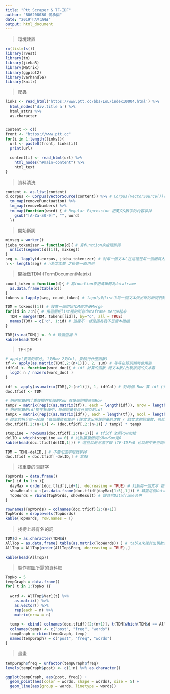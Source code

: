 ```yaml
---
title: "Ptt Scraper & TF-IDF"
author: "B06208030 何承諭"
date: "2019年7月19日"
output: html_document
---
```


> 環境建置

```r
rm(list=ls())
library(rvest)
library(tm)
library(jiebaR)
library(Matrix)
library(ggplot2)
library(varhandle)
library(knitr)
```

> 爬蟲

```r

links <- read_html('https://www.ptt.cc/bbs/LoL/index10004.html') %>%
  html_nodes('div.title a') %>%
  html_attrs %>%
  as.character


content <- c()
front <- "https://www.ptt.cc"
for(i in 1:length(links)){
  url <- paste0(front, links[i])
  print(url)
  
  content[i] <- read_html(url) %>% 
    html_nodes("#main-content") %>%
    html_text
}

```

> 資料清洗

```r
content <- as.list(content)
d.corpus <- Corpus(VectorSource(content)) %>% # Corpus(VectorSource())的input是list
  tm_map(removePunctuation) %>%
  tm_map(removeNumbers) %>%
  tm_map(function(word) { # Regular Expression 把英文&數字的內容拿掉
    gsub("[A-Za-z0-9]", "", word)
  })
```

> 開始斷詞

```r

mixseg = worker()
jieba_tokenizer = function(d){ # 寫function來處理斷詞
  unlist(segment(d[[1]], mixseg))
}
seg <- lapply(d.corpus, jieba_tokenizer) # 對每一個文本(在這裡是每一個網頁內文)執行斷詞函數
n <- length(seg) # n為文本數 之後會一直用到

```

> 開始做TDM (TermDocumentMatrix)

```r
count_token = function(d){ # 寫function來把清單轉為dataframe
  as.data.frame(table(d))
}
tokens = lapply(seg, count_token) # lapply對list中每一個文本做出來的斷詞們轉為dataframe

TDM = tokens[[1]] # 設置一個初始TDM來方便Merge
for(id in 2:n){ # 用迴圈把list裡的所有dataframe merge起來
  TDM = merge(TDM, tokens[[id]], by="d", all = TRUE)
  names(TDM) = c('d', 1:id) # 這裡不一樣是因為我不是讀本機檔 
}

TDM[is.na(TDM)] <- 0 # 缺漏值補 0
kable(head(TDM))
```

> TF-IDF

```r
# apply(要做的部分, 1對Row 2對Col, 要執行什麼函數)
tf <- apply(as.matrix(TDM[,2:(n+1)]), 2, sum) # 等等在算詞頻時會用到
idfCal <- function(word_doc){ # idf 計算的函數 總文本數/出現該詞的文本數
  log2( n / nnzero(word_doc) ) 
}

idf <- apply(as.matrix(TDM[,2:(n+1)]), 1, idfCal) # 對每個 Row 算 idf (有幾Col/幾個不是0)
doc.tfidf <- TDM

# 把剛剛算的tf重複擺在矩陣的Row 有幾個詞擺幾個Row
tempY = matrix(rep(c(as.matrix(tf)), each = length(idf)), nrow = length(idf)) 
# 把剛剛算的idf擺在矩陣中，每個詞彙有自己獨立的idf
tempX = matrix(rep(c(as.matrix(idf)), each = length(tf)), ncol = length(tf), byrow = TRUE)
# 帥氣的把全部一起算 (每個欄位都算到 (該文本出現該詞彙的次數 / 該文本的詞彙數，也就是TF) * 已經算好的idf)
doc.tfidf[,2:(n+1)] <- (doc.tfidf[,2:(n+1)] / tempY) * tempX

stopLine = rowSums(doc.tfidf[,2:(n+1)]) # tfidf 依照Row加總
delID = which(stopLine == 0) # 找到第幾個詞的RowSum是0
kable(head(doc.tfidf[delID,1])) # 這些就是氾濫字眼 (TF-IDF=0 也就是中央空調的部分log(1) = 0)

TDM = TDM[-delID,] # 不要氾濫字眼就拿掉
doc.tfidf = doc.tfidf[-delID,] # 拿掉
```

> 找重要的關鍵字

```r
TopWords = data.frame()
for( id in 1:n ){
  dayMax = order(doc.tfidf[,id+1], decreasing = TRUE) # 找到每一個文本 按照tf-idf大小排序
  showResult = t(as.data.frame(doc.tfidf[dayMax[1:5],1])) # 轉置這個dataframe並且取出前5高的
  TopWords = rbind(TopWords, showResult) # 跟其他Dataframe合併
}

rownames(TopWords) = colnames(doc.tfidf)[2:(n+1)]
TopWords = droplevels(TopWords)
kable(TopWords, row.names = T)

```

> 找榜上最有名的詞

```r
TDM$d = as.character(TDM$d)
AllTop = as.data.frame( table(as.matrix(TopWords)) ) # table來總計出現數量
AllTop = AllTop[order(AllTop$Freq, decreasing = TRUE),]

kable(head(AllTop))

```

> 製作畫圖所需的資料框

```r

TopNo = 5
tempGraph = data.frame()
for( t in 1:TopNo ){
  
  word <- AllTop$Var1[t] %>%
    as.matrix() %>%
    as.vector() %>%
    rep(each = n) %>%
    matrix(nrow = n)
  
  temp <- cbind( colnames(doc.tfidf)[2:(n+1)], t(TDM[which(TDM$d == AllTop$Var1[t]), 2:(n+1)]), word )
  colnames(temp) <- c("post", "freq", "words")
  tempGraph = rbind(tempGraph, temp)
  names(tempGraph) = c("post", "freq", "words")
}

```

> 畫畫

```r
tempGraph$freq = unfactor(tempGraph$freq)
levels(tempGraph$post) <- c(1:n) %>% as.character()

ggplot(tempGraph, aes(post, freq)) + 
  geom_point(aes(color = words, shape = words), size = 5) +
  geom_line(aes(group = words, linetype = words))
```



